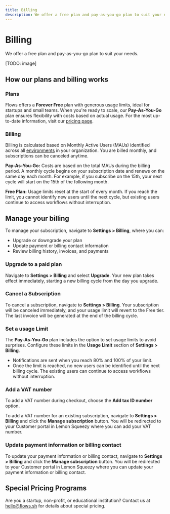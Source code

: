 ```yaml
---
title: Billing
description: We offer a free plan and pay-as-you-go plan to suit your needs.
---
```



# Billing

We offer a free plan and pay-as-you-go plan to suit your needs.

[TODO: image]

## How our plans and billing works

### Plans

Flows offers a **Forever Free** plan with generous usage limits, ideal for startups and small teams. When you're ready to scale, our **Pay-As-You-Go** plan ensures flexibility with costs based on actual usage. For the most up-to-date information, visit our [pricing page](https://flows.sh/pricing).

### Billing

Billing is calculated based on Monthly Active Users (MAUs) identified across all [environments](/organization-setup/environments) in your organization. You are billed monthly, and subscriptions can be canceled anytime.

**Pay-As-You-Go:** Costs are based on the total MAUs during the billing period. A monthly cycle begins on your subscription date and renews on the same day each month. For example, if you subscribe on the 15th, your next cycle will start on the 15th of the following month.

**Free Plan:** Usage limits reset at the start of every month. If you reach the limit, you cannot identify new users until the next cycle, but existing users continue to access workflows without interruption.

## Manage your billing

To manage your subscription, navigate to **Settings > Billing**, where you can:

- Upgrade or downgrade your plan
- Update payment or billing contact information
- Review billing history, invoices, and payments

### Upgrade to a paid plan

Navigate to **Settings > Billing** and select **Upgrade**. Your new plan takes effect immediately, starting a new billing cycle from the day you upgrade.

### Cancel a Subscription

To cancel a subscription, navigate to **Settings > Billing**. Your subscription will be canceled immediately, and your usage limit will revert to the Free tier. The last invoice will be generated at the end of the billing cycle.

### Set a usage Limit

The **Pay-As-You-Go** plan includes the option to set usage limits to avoid surprises. Configure these limits in the **Usage Limit** section of **Settings > Billing**.

- Notifications are sent when you reach 80% and 100% of your limit.
- Once the limit is reached, no new users can be identified until the next billing cycle. The existing users can continue to access workflows without interruption.

### Add a VAT number

To add a VAT number during checkout, choose the **Add tax ID number** option.

To add a VAT number for an existing subscription, navigate to **Settings > Billing** and click the **Manage subscription** button. You will be redirected to your Customer portal in Lemon Squeezy where you can add your VAT number.

### Update payment information or billing contact

To update your payment information or billing contact, navigate to **Settings > Billing** and click the **Manage subscription** button. You will be redirected to your Customer portal in Lemon Squeezy where you can update your payment information or billing contact.

## Special Pricing Programs

Are you a startup, non-profit, or educational institution? Contact us at [hello@flows.sh](mailto:hello@flows.sh) for details about special pricing.
